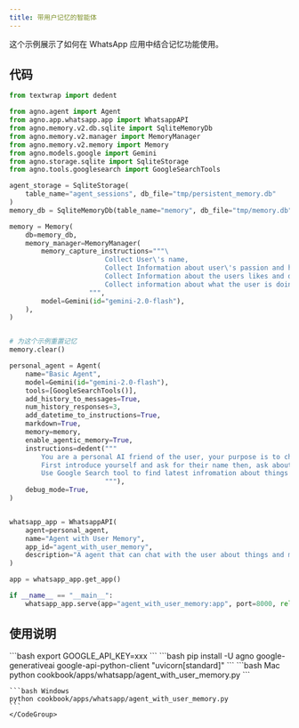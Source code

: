 ```yaml
---
title: 带用户记忆的智能体
---
```

这个示例展示了如何在 WhatsApp 应用中结合记忆功能使用。

## 代码

```python cookbook/apps/whatsapp/agent_with_user_memory.py
from textwrap import dedent

from agno.agent import Agent
from agno.app.whatsapp.app import WhatsappAPI
from agno.memory.v2.db.sqlite import SqliteMemoryDb
from agno.memory.v2.manager import MemoryManager
from agno.memory.v2.memory import Memory
from agno.models.google import Gemini
from agno.storage.sqlite import SqliteStorage
from agno.tools.googlesearch import GoogleSearchTools

agent_storage = SqliteStorage(
    table_name="agent_sessions", db_file="tmp/persistent_memory.db"
)
memory_db = SqliteMemoryDb(table_name="memory", db_file="tmp/memory.db")

memory = Memory(
    db=memory_db,
    memory_manager=MemoryManager(
        memory_capture_instructions="""\
                        Collect User\'s name,
                        Collect Information about user\'s passion and hobbies,
                        Collect Information about the users likes and dislikes,
                        Collect information about what the user is doing with their life right now
                    """,
        model=Gemini(id="gemini-2.0-flash"),
    ),
)


# 为这个示例重置记忆
memory.clear()

personal_agent = Agent(
    name="Basic Agent",
    model=Gemini(id="gemini-2.0-flash"),
    tools=[GoogleSearchTools()],
    add_history_to_messages=True,
    num_history_responses=3,
    add_datetime_to_instructions=True,
    markdown=True,
    memory=memory,
    enable_agentic_memory=True,
    instructions=dedent("""
        You are a personal AI friend of the user, your purpose is to chat with the user about things and make them feel good.
        First introduce yourself and ask for their name then, ask about themeselves, their hobbies, what they like to do and what they like to talk about.
        Use Google Search tool to find latest infromation about things in the conversations
                        """),
    debug_mode=True,
)


whatsapp_app = WhatsappAPI(
    agent=personal_agent,
    name="Agent with User Memory",
    app_id="agent_with_user_memory",
    description="A agent that can chat with the user about things and make them feel good.",
)

app = whatsapp_app.get_app()

if __name__ == "__main__":
    whatsapp_app.serve(app="agent_with_user_memory:app", port=8000, reload=True)

```

## 使用说明

<Steps>
  <Snippet file="create-venv-step.mdx" />

  <Step title="设置您的 API 密钥">
    ```bash
    export GOOGLE_API_KEY=xxx
    ```
  </Step>

  <Step title="安装库">
    ```bash
    pip install -U agno google-generativeai google-api-python-client "uvicorn[standard]"
    ```
  </Step>

  <Step title="运行智能体">
    <CodeGroup>
    ```bash Mac
    python cookbook/apps/whatsapp/agent_with_user_memory.py
    ```

    ```bash Windows
    python cookbook/apps/whatsapp/agent_with_user_memory.py
    ```
    </CodeGroup>
  </Step>
</Steps>